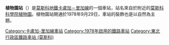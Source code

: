 {{unreferenced|time=2018-02-25T01:05:09+00:00}}
{{Infobox station
|name          = 植物園
|native_name   = Ботанический сад
|native_name_lang=ru
|type          = [[莫斯科地鐵|莫斯科地鐵]]車站
|image         = Bsad_Antares_03.jpg
|image_size    = 
|image_caption = 
|address       = [[東北行政區_(莫斯科)|東北行政區]]{{link-en|羅斯托基諾區|Rostokino District}}
|borough       = [[莫斯科|莫斯科]]
|country       = [[俄羅斯|俄羅斯]]
|coordinates   = {{coord|55.8449|37.6383|display=inline,title}}
|line          = {{MOSMETRO-bull|6|text=1}}
|other         = '''[[巴士|巴士]]'''：33、61、71、134、154、185、195、428、533、603、628、789、н6
|structure     = 
|platform      = 1個[[島式月台|島式月台]]
|depth         = {{convert|7|m}}
|levels        = 1層
|tracks        = 2條
|parking       = 無
|opened        = {{start date and age|df=yes|1978|09|30}}
|closed        = 
|rebuilt       = 
|ADA           = 
|code          = 089
|owned         = 莫斯科地鐵
|zone          = 
|former        = 
|passengers    = 11,971,270
|pass_year     = 2009年
|pass_percent  = -13.98
|pass_system   = 
|mpassengers   = 
|services      = 
|map_type      = Moscow Ring Road
|AlternativeMap= Moscow map MKAD grayscale.png
|map_overlay   = Moscow metro map including line 14.svg
|map_caption   = 
|route_map     = 
|map_state     = collapsed
}}
'''植物園站'''（{{lang-rus|Ботани́ческий сад|Botanichesky sad}}）是[[莫斯科地鐵|莫斯科地鐵]][[卡盧加－里加線|卡盧加－里加線]]的一個車站，站名來自於附近的[[莫斯科科學院植物園|莫斯科科學院植物園]]。植物園站開通於1978年9月29日，車站的裝飾也是以自然為主題。

{{卡盧加－里加線}}
[[Category:卡盧加-里加線車站|Category:卡盧加-里加線車站]]
[[Category:1978年啟用的鐵路車站|Category:1978年啟用的鐵路車站]]
[[Category:東北行政區鐵路車站_(莫斯科)|Category:東北行政區鐵路車站 (莫斯科)]]